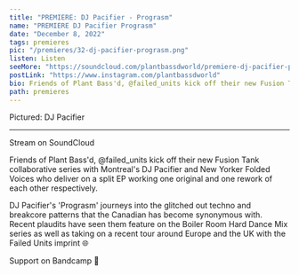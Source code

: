 ---
title: "PREMIERE: DJ Pacifier - Prograsm"
name: "PREMIERE DJ Pacifier Prograsm"
date: "December 8, 2022"
tags: premieres
pic: "/premieres/32-dj-pacifier-prograsm.png"
listen: Listen
seeMore: "https://soundcloud.com/plantbassdworld/premiere-dj-pacifier-prograsm-1"
postLink: "https://www.instagram.com/plantbassdworld"
bio: Friends of Plant Bass'd, @failed_units kick off their new Fusion Tank collaborative series with Montreal's DJ Pacifier and New Yorker Folded Voices
path: premieres
---

<Picture src="/premieres/33-dj-pacifier.jpg" alt="DJ Pacifier" size={1200} />
<p className="smallText">Pictured: DJ Pacifier</p>

<hr />

Stream <HoverLink url="soundcloud.com/plantbassdworld/premiere-dj-pacifier-prograsm-1" name="Prograsm" external /> on SoundCloud

Friends of Plant Bass'd, @failed_units kick off their new Fusion Tank collaborative series with Montreal's DJ Pacifier and New Yorker Folded Voices who deliver on a split EP working one original and one rework of each other respectively.

DJ Pacifier's 'Prograsm' journeys into the glitched out techno and breakcore patterns that the Canadian has become synonymous with. Recent plaudits have seen them feature on the Boiler Room Hard Dance Mix series as well as taking on a recent tour around Europe and the UK with the Failed Units imprint 🌐

Support <HoverLink url="failedunits.bandcamp.com/album/fusion-tank-dj-pacifier-folded-voices" name="DJ Pacifier" external /> on Bandcamp 🌱
